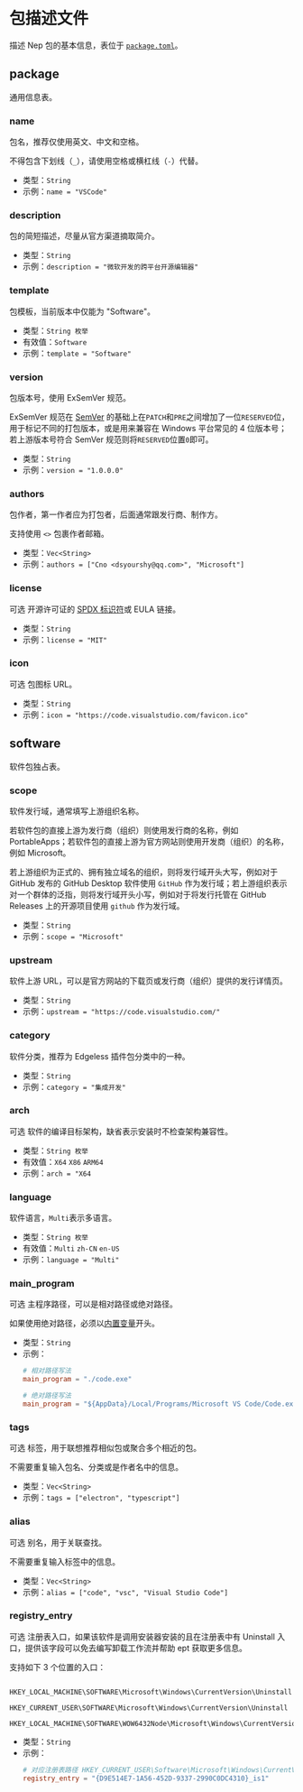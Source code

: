 # 包描述文件 
 
描述 Nep 包的基本信息，表位于 [`package.toml`](/nep/struct/2-inner.html#包描述文件)。 
## package 
通用信息表。
 
### name
包名，推荐仅使用英文、中文和空格。

不得包含下划线（`_`），请使用空格或横杠线（`-`）代替。
* 类型：`String`  
* 示例：`name = "VSCode"`

### description
包的简短描述，尽量从官方渠道摘取简介。
* 类型：`String`  
* 示例：`description = "微软开发的跨平台开源编辑器"`

### template
包模板，当前版本中仅能为 "Software"。
* 类型：`String 枚举` 
* 有效值：`Software` 
* 示例：`template = "Software"`

### version
包版本号，使用 ExSemVer 规范。

ExSemVer 规范在 [SemVer](https://semver.org) 的基础上在`PATCH`和`PRE`之间增加了一位`RESERVED`位，用于标记不同的打包版本，或是用来兼容在 Windows 平台常见的 4 位版本号；若上游版本号符合 SemVer 规范则将`RESERVED`位置`0`即可。
* 类型：`String`  
* 示例：`version = "1.0.0.0"`

### authors
包作者，第一作者应为打包者，后面通常跟发行商、制作方。

支持使用 `<>` 包裹作者邮箱。
* 类型：`Vec<String>`  
* 示例：`authors = ["Cno <dsyourshy@qq.com>", "Microsoft"]`

### license
<Tag>可选</Tag> 开源许可证的 [SPDX 标识符](https://spdx.org/licenses/)或 EULA 链接。
* 类型：`String`  
* 示例：`license = "MIT"`

### icon
<Tag>可选</Tag> 包图标 URL。
* 类型：`String`  
* 示例：`icon = "https://code.visualstudio.com/favicon.ico"`

## software 
软件包独占表。
 
### scope
软件发行域，通常填写上游组织名称。

若软件包的直接上游为发行商（组织）则使用发行商的名称，例如 PortableApps；若软件包的直接上游为官方网站则使用开发商（组织）的名称，例如 Microsoft。

若上游组织为正式的、拥有独立域名的组织，则将发行域开头大写，例如对于 GitHub 发布的 GitHub Desktop 软件使用 `GitHub` 作为发行域；若上游组织表示对一个群体的泛指，则将发行域开头小写，例如对于将发行托管在 GitHub Releases 上的开源项目使用 `github` 作为发行域。
* 类型：`String`  
* 示例：`scope = "Microsoft"`

### upstream
软件上游 URL，可以是官方网站的下载页或发行商（组织）提供的发行详情页。
* 类型：`String`  
* 示例：`upstream = "https://code.visualstudio.com/"`

### category
软件分类，推荐为 Edgeless 插件包分类中的一种。
* 类型：`String`  
* 示例：`category = "集成开发"`

### arch
<Tag>可选</Tag> 软件的编译目标架构，缺省表示安装时不检查架构兼容性。
* 类型：`String 枚举` 
* 有效值：`X64` `X86` `ARM64` 
* 示例：`arch = "X64`

### language
软件语言，`Multi`表示多语言。
* 类型：`String 枚举` 
* 有效值：`Multi` `zh-CN` `en-US` 
* 示例：`language = "Multi"`

### main_program
<Tag>可选</Tag> 主程序路径，可以是相对路径或绝对路径。

如果使用绝对路径，必须以[内置变量](/nep/workflow/2-context.html#内置变量)开头。
* 类型：`String`  
* 示例：
  ```toml
  # 相对路径写法
  main_program = "./code.exe"
  
  # 绝对路径写法
  main_program = "${AppData}/Local/Programs/Microsoft VS Code/Code.exe"
  ```

### tags
<Tag>可选</Tag> 标签，用于联想推荐相似包或聚合多个相近的包。

不需要重复输入包名、分类或是作者名中的信息。
* 类型：`Vec<String>`  
* 示例：`tags = ["electron", "typescript"]`

### alias
<Tag>可选</Tag> 别名，用于关联查找。

不需要重复输入标签中的信息。
* 类型：`Vec<String>`  
* 示例：`alias = ["code", "vsc", "Visual Studio Code"]`

### registry_entry
<Tag>可选</Tag> 注册表入口，如果该软件是调用安装器安装的且在注册表中有 Uninstall 入口，提供该字段可以免去编写卸载工作流并帮助 ept 获取更多信息。

支持如下 3 个位置的入口：

```

HKEY_LOCAL_MACHINE\SOFTWARE\Microsoft\Windows\CurrentVersion\Uninstall

HKEY_CURRENT_USER\SOFTWARE\Microsoft\Windows\CurrentVersion\Uninstall

HKEY_LOCAL_MACHINE\SOFTWARE\WOW6432Node\Microsoft\Windows\CurrentVersion\Uninstall

```
* 类型：`String`  
* 示例：
  ```toml
  # 对应注册表路径 HKEY_CURRENT_USER\Software\Microsoft\Windows\CurrentVersion\Uninstall\{D9E514E7-1A56-452D-9337-2990C0DC4310}_is1
  registry_entry = "{D9E514E7-1A56-452D-9337-2990C0DC4310}_is1"
  ```